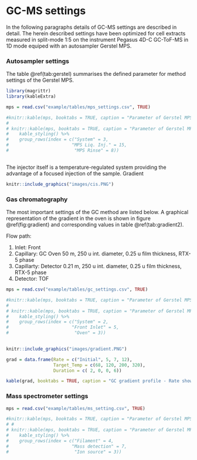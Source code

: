 # GC-MS settings{#gcms}

In the following paragraphs details of GC-MS settings are described in detail. The herein described settings have been optimized for cell extracts measured in split-mode 1:5 on the instrument Pegasus 4D-C GC-ToF-MS in 1D mode equiped with an autosampler Gerstel MPS.

### Autosampler settings

The table \@ref(tab:gerstel) summarises the defined parameter for method settings of the Gerstel MPS.

```r
library(magrittr)
library(kableExtra)

mps = read.csv("example/tables/mps_settings.csv", TRUE)

#knitr::kable(mps, booktabs = TRUE, caption = "Parameter of Gerstel MPS settings")
# 
# knitr::kable(mps, booktabs = TRUE, caption = "Parameter of Gerstel MPS settings") %>%
#    kable_styling() %>%
#    group_rows(index = c("System" = 3, 
#                        "MPS Liq. Inj." = 15,
#                         "MPS Rinse" = 8))
  

```

The injector itself is a temperature-regulated system providing the advantage of a focused injection of the sample. Gradient 

```r

knitr::include_graphics("images/cis.PNG")

```


### Gas chromatography

The most important settings of the GC method are listed below. A graphical representation of the gradient in the oven is shown in figure \@ref(fig:gradient) and corresponding values in table \@ref(tab:gradient2).

Flow path:

1. Inlet: Front
2. Capillary: GC Oven 50 m, 250 u int. diameter, 0.25 u film thickness, RTX-5 phase
3. Capillarty: Detector 0.21 m, 250 u int. diameter, 0.25 u film thickness, RTX-5 phase
4. Detector: TOF


```r

mps = read.csv("example/tables/gc_settings.csv", TRUE)

#knitr::kable(mps, booktabs = TRUE, caption = "Parameter of Gerstel MPS settings")
# 
# knitr::kable(mps, booktabs = TRUE, caption = "Parameter of Gerstel MPS settings") %>%
#    kable_styling() %>%
#    group_rows(index = c("System" = 2, 
#                        "Front Inlet" = 5,
#                         "Oven" = 3))
  

```


```r
knitr::include_graphics("images/gradient.PNG")

```

```r

grad = data.frame(Rate = c("Initial", 5, 7, 12),
                  Target_Temp = c(68, 120, 200, 320),
                  Duration = c( 2, 0, 0, 6))

kable(grad, booktabs = TRUE, caption = "GC gradient profile - Rate shown in (K/min), Target Temp in (C), Duration in (min)")

```

### Mass spectrometer settings

```r

mps = read.csv("example/tables/ms_setting.csv", TRUE)

#knitr::kable(mps, booktabs = TRUE, caption = "Parameter of Gerstel MPS settings")
# # 
# knitr::kable(mps, booktabs = TRUE, caption = "Parameter of Gerstel MPS settings") %>%
#    kable_styling() %>%
#    group_rows(index = c("Filament" = 4, 
#                        "Mass detection" = 7,
#                         "Ion source" = 3))
  

```




